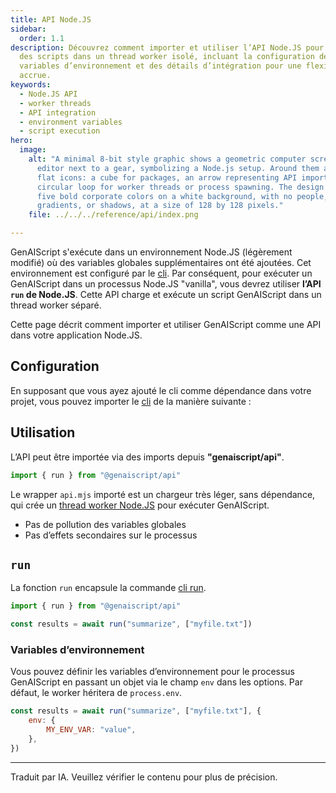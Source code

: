 ```yaml
---
title: API Node.JS
sidebar:
  order: 1.1
description: Découvrez comment importer et utiliser l’API Node.JS pour exécuter
  des scripts dans un thread worker isolé, incluant la configuration des
  variables d’environnement et des détails d’intégration pour une flexibilité
  accrue.
keywords:
  - Node.JS API
  - worker threads
  - API integration
  - environment variables
  - script execution
hero:
  image:
    alt: "A minimal 8-bit style graphic shows a geometric computer screen or code
      editor next to a gear, symbolizing a Node.js setup. Around them are simple
      flat icons: a cube for packages, an arrow representing API imports, and a
      circular loop for worker threads or process spawning. The design uses only
      five bold corporate colors on a white background, with no people, text,
      gradients, or shadows, at a size of 128 by 128 pixels."
    file: ../../../reference/api/index.png

---
```



GenAIScript s'exécute dans un environnement Node.JS (légèrement modifié) où des variables globales supplémentaires ont été ajoutées.
Cet environnement est configuré par le [cli](../../../reference/reference/cli/).
Par conséquent, pour exécuter un GenAIScript dans un processus Node.JS "vanilla", vous devrez utiliser
**l’API `run` de Node.JS**. Cette API charge et exécute un script GenAIScript dans un thread worker séparé.

Cette page décrit comment importer et utiliser GenAIScript comme une API dans votre application Node.JS.

## Configuration

En supposant que vous ayez ajouté le cli comme dépendance dans votre projet,
vous pouvez importer le [cli](../../../reference/reference/api/) de la manière suivante :

<PackageManagers pkg="genaiscript" dev />

## Utilisation

L’API peut être importée via des imports depuis **"genaiscript/api"**.

```js wrap
import { run } from "@genaiscript/api"
```

Le wrapper `api.mjs` importé est un chargeur très léger, sans dépendance,
qui crée un [thread worker Node.JS](https://nodejs.org/api/worker_threads.html) pour exécuter GenAIScript.

* Pas de pollution des variables globales
* Pas d’effets secondaires sur le processus

## `run`

La fonction `run` encapsule la commande [cli run](../../../reference/reference/cli/run/).

```js wrap
import { run } from "@genaiscript/api"

const results = await run("summarize", ["myfile.txt"])
```

### Variables d’environnement

Vous pouvez définir les variables d’environnement pour le processus GenAIScript en passant un objet via le champ `env` dans les options. Par défaut, le worker héritera de `process.env`.

```js wrap
const results = await run("summarize", ["myfile.txt"], {
    env: {
        MY_ENV_VAR: "value",
    },
})
```

<hr />

Traduit par IA. Veuillez vérifier le contenu pour plus de précision.
